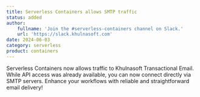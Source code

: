 ```yaml
---
title: Serverless Containers allows SMTP traffic
status: added
author:
    fullname: 'Join the #serverless-containers channel on Slack.'
    url: 'https://slack.khulnasoft.com'
date: 2024-06-03
category: serverless
product: containers
---
```


Serverless Containers now allows traffic to Khulnasoft Transactional Email. While API access was already available, you can now connect directly via SMTP servers. Enhance your workflows with reliable and straightforward email delivery!

